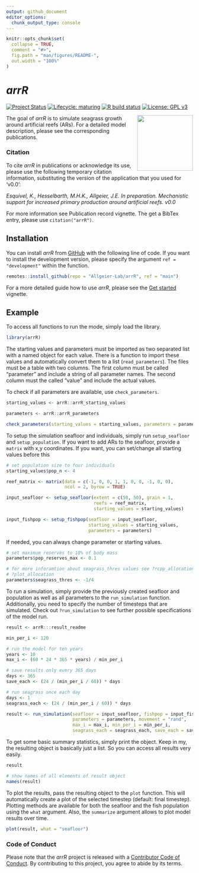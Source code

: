```yaml
---
output: github_document
editor_options: 
  chunk_output_type: console
---
```


<!-- README.md is generated from README.Rmd. Please edit that file -->

```r
knitr::opts_chunk$set(
  collapse = TRUE,
  comment = "#>",
  fig.path = "man/figures/README-",
  out.width = "100%"
)
```

# *arrR*

<!-- badges: start -->

[![Project Status](https://www.repostatus.org/badges/latest/active.svg)](https://www.repostatus.org/#active)
[![Lifecycle: maturing](https://img.shields.io/badge/lifecycle-maturing-blue.svg)](https://www.tidyverse.org/lifecycle/#maturing)
[![R build status](https://github.com/Allgeier-Lab/arrR/workflows/R-CMD-check/badge.svg)](https://github.com/Allgeier-Lab/arrR/actions)
[![License: GPL v3](https://img.shields.io/badge/License-GPLv3-blue.svg)](https://www.gnu.org/licenses/gpl-3.0)

<!-- badges: end -->

<img src="man/figures/logo.png" align="right" width="150" />

The goal of *arrR* is to simulate seagrass growth around artificial reefs (ARs). For a detailed model description, please see the corresponding publications.

### Citation
To cite *arrR* in publications or acknowledge its use, please use the following temporary citation information, substituting the version of the application that you used for ‘v0.0’:

_Esquivel, K., Hesselbarth, M.H.K., Allgeier, J.E. In preparation. Mechanistic support for increased primary production around artificial reefs. v0.0_

For more information see Publication record vignette. The get a BibTex entry, please use `citation("arrR")`.

## Installation

You can install *arrR* from [GitHub](https://github.com/Allgeier-Lab/arrR) with the following line of code. If you want to install the development version, please specify the argument `ref = "development"` within the function.

```r
remotes::install_github(repo = "Allgeier-Lab/arrR", ref = "main")
```

For a more detailed guide how to use *arrR*, please see the [Get started](getstarted.html) vignette.

## Example

To access all functions to run the mode, simply load the library. 

```r
library(arrR)
```

The starting values and parameters must be imported as two separated list with a named object for each value. There is a function to import these values and automatically convert them to a list (`read_parameters`). The files must be a table with two columns. The first column must be called "parameter" and include a string of all parameter names. The second column must the called "value" and include the actual values.

To check if all parameters are available, use `check_parameters`.

```r
starting_values <- arrR::arrR_starting_values

parameters <- arrR::arrR_parameters

check_parameters(starting_values = starting_values, parameters = parameters)
```

To setup the simulation seafloor and individuals, simply run `setup_seafloor` and `setup_population`. If you want to add ARs to the seafloor, provide a `matrix` with x,y coordinates. If you want, you can set/change all starting values before this

```r
# set population size to four individuals
starting_values$pop_n <- 4
```

```r
reef_matrix <- matrix(data = c(-1, 0, 0, 1, 1, 0, 0, -1, 0, 0), 
                      ncol = 2, byrow = TRUE)

input_seafloor <- setup_seafloor(extent = c(50, 50), grain = 1, 
                                 reefs = reef_matrix, 
                                 starting_values = starting_values)

input_fishpop <- setup_fishpop(seafloor = input_seafloor, 
                               starting_values = starting_values, 
                               parameters = parameters)
```

If needed, you can always change parameter or starting values.

```r
# set maximum reserves to 10% of body mass
parameters$pop_reserves_max <- 0.1

# for more inforamtion about seagrass_thres values see ?rcpp_allocation_ratio and 
# ?plot_allocation
parameters$seagrass_thres <- -1/4
```

To run a simulation, simply provide the previously created seafloor and population as well as all parameters to the `run_simulation` function. Additionally, you need to specify the number of timesteps that are simulated. Check out `?run_simulation` to see further possible specifications of the model run.

```r
result <- arrR:::result_readme
```

```r
min_per_i <- 120

# run the model for ten years
years <- 10
max_i <- (60 * 24 * 365 * years) / min_per_i

# save results only every 365 days
days <- 365
save_each <- (24 / (min_per_i / 60)) * days

# run seagrass once each day
days <- 1
seagrass_each <- (24 / (min_per_i / 60)) * days

result <- run_simulation(seafloor = input_seafloor, fishpop = input_fishpop,
                         parameters = parameters, movement = "rand",
                         max_i = max_i, min_per_i = min_per_i, 
                         seagrass_each = seagrass_each, save_each = save_each)
```

To get some basic summary statistics, simply print the object. Keep in my, the resulting object is basically just a list. So you can access all results very easily.

```r
result

# show names of all elements of result object
names(result)
```

To plot the results, pass the resulting object to the `plot` function. This will automatically create a plot of the selected timestep (default: final timestep). Plotting methods are available for both the seafloor and the fish population using the `what` argument. Also, the `summarize` argument allows to plot model results over time.

```r
plot(result, what = "seafloor")
```

### Code of Conduct

Please note that the *arrR* project is released with a [Contributor Code of Conduct](https://contributor-covenant.org/version/2/0/CODE_OF_CONDUCT.html). By contributing to this project, you agree to abide by its terms.
